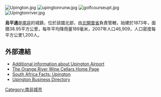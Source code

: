 [[Image:Upington.jpg|right]]
[[Image:upingtonrunw.jpg|right]]
[[Image:golfcourseupt.jpg|right]]
[[Image:Upingtonriver.jpg|right]]

'''烏平通'''是[[南非|南非]]的城鎮，位於該國北部，由[[北開普省|北開普省]]負責管轄，始建於1873年，面積38.95平方公里，每年平均降雨量189毫米，2007年人口46,909，人口密度每平方公里1,200人。

==外部連結==
* [https://web.archive.org/web/20060214083441/http://africa.cwsurf.de/UpingtonGeneral.htm Additional information about Upington Airport]
* [http://www.owk.co.za The Orange River Wine Cellars Home Page] {{Wayback|url=http://www.owk.co.za/ |date=20080617234938 }}
* [https://web.archive.org/web/20110717015112/http://abbott-infotech.co.za/upington-test-page.html South Africa Facts: Upington]
* [http://www.upington.biz/index.php Upington Business Directory] {{Wayback|url=http://www.upington.biz/index.php |date=20190916131041 }}

{{SouthAfrica-geo-stub}}
[[Category:南非城市|Category:南非城市]]